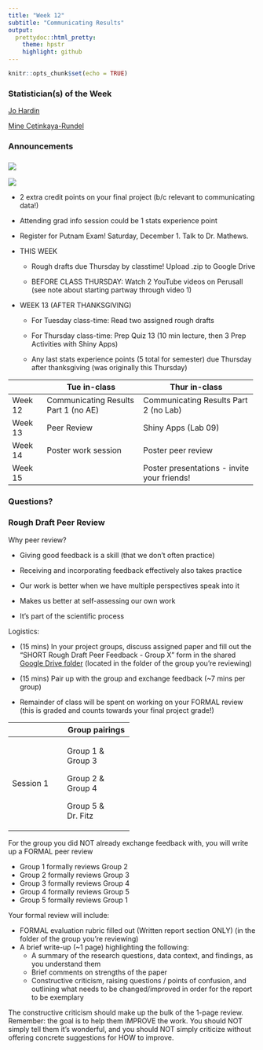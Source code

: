 ```yaml
---
title: "Week 12"
subtitle: "Communicating Results"
output: 
  prettydoc::html_pretty:
    theme: hpstr
    highlight: github
---
```


```r
knitr::opts_chunk$set(echo = TRUE)
```

### Statistician(s) of the Week

[Jo Hardin](https://hardin47.netlify.app/about/)

[Mine Cetinkaya-Rundel](https://mine-cr.com)

### Announcements

### ![](images/ms_stem.png)

![](images/Stats%20talk.PNG)

-   2 extra credit points on your final project (b/c relevant to communicating data!)

-   Attending grad info session could be 1 stats experience point

-   Register for Putnam Exam! Saturday, December 1. Talk to Dr. Mathews.

-   THIS WEEK

    -   Rough drafts due Thursday by classtime! Upload .zip to Google Drive

    -   BEFORE CLASS THURSDAY: Watch 2 YouTube videos on Perusall (see note about starting partway through video 1)

-   WEEK 13 (AFTER THANKSGIVING)

    -   For Tuesday class-time: Read two assigned rough drafts

    -   For Thursday class-time: Prep Quiz 13 (10 min lecture, then 3 Prep Activities with Shiny Apps)

    -   Any last stats experience points (5 total for semester) due Thursday after thanksgiving (was originally this Thursday)

+-------------+--------------------------------------+---------------------------------------------+
|             | Tue in-class                         | Thur in-class                               |
+=============+======================================+=============================================+
| Week 12     | Communicating Results Part 1 (no AE) | Communicating Results Part 2 (no Lab)       |
+-------------+--------------------------------------+---------------------------------------------+
| Week 13     | Peer Review                          | Shiny Apps (Lab 09)                         |
+-------------+--------------------------------------+---------------------------------------------+
| Week 14     | Poster work session                  | Poster peer review                          |
+-------------+--------------------------------------+---------------------------------------------+
| Week 15     |                                      | Poster presentations - invite your friends! |
+-------------+--------------------------------------+---------------------------------------------+

### Questions?

### Rough Draft Peer Review

Why peer review?

-   Giving good feedback is a skill (that we don't often practice)

-   Receiving and incorporating feedback effectively also takes practice

-   Our work is better when we have multiple perspectives speak into it

-   Makes us better at self-assessing our own work

-   It's part of the scientific process

Logistics:

-   (15 mins) In your project groups, discuss assigned paper and fill out the "SHORT Rough Draft Peer Feedback - Group X" form in the shared [Google Drive folder](https://drive.google.com/drive/folders/190TgJca5qleOGoQQMJ6IbLj_RbSRKtOE?usp=share_link) (located in the folder of the group you're reviewing)

-   (15 mins) Pair up with the group and exchange feedback (\~7 mins per group)

-   Remainder of class will be spent on working on your FORMAL review (this is graded and counts towards your final project grade!)

+-------------+--------------------+
|             | Group pairings     |
+=============+====================+
| Session 1   | Group 1 & Group 3  |
|             |                    |
|             | Group 2 & Group 4  |
|             |                    |
|             | Group 5 & Dr. Fitz |
+-------------+--------------------+

For the group you did NOT already exchange feedback with, you will write up a FORMAL peer review

-   Group 1 formally reviews Group 2
-   Group 2 formally reviews Group 3
-   Group 3 formally reviews Group 4
-   Group 4 formally reviews Group 5
-   Group 5 formally reviews Group 1

Your formal review will include:

-   FORMAL evaluation rubric filled out (Written report section ONLY) (in the folder of the group you're reviewing)
-   A brief write-up (\~1 page) highlighting the following:
    -   A summary of the research questions, data context, and findings, as you understand them
    -   Brief comments on strengths of the paper
    -   Constructive criticism, raising questions / points of confusion, and outlining what needs to be changed/improved in order for the report to be exemplary

The constructive criticism should make up the bulk of the 1-page review. Remember: the goal is to help them IMPROVE the work. You should NOT simply tell them it's wonderful, and you should NOT simply criticize without offering concrete suggestions for HOW to improve.
